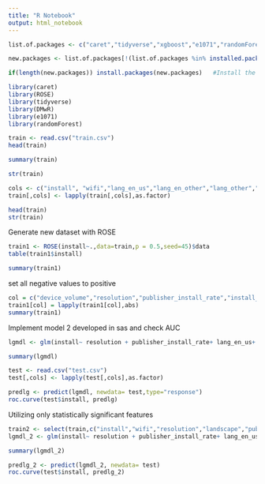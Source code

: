---
title: "R Notebook"
output: html_notebook
---

```{r}
list.of.packages <- c("caret","tidyverse","xgboost","e1071","randomForest","corrplot","car","ROSE","DMwR") #Specify the list of packages required for your project

new.packages <- list.of.packages[!(list.of.packages %in% installed.packages()[,"Package"])]  #Check for the packages that are NOT installed in the system

if(length(new.packages)) install.packages(new.packages)   #Install the packages NOT installed in the system

```


```{r}
library(caret)
library(ROSE)
library(tidyverse)
library(DMwR)
library(e1071)
library(randomForest)
```

```{r}
train <- read.csv("train.csv")
head(train)
```
```{r}
summary(train)
```


```{r}
str(train)
```

```{r}
cols <- c("install", "wifi","lang_en_us","lang_en_other","lang_other","landscape","iOS10","iOS9","iOS8","iOS7","retina_hd","iPhone","iPad")
train[,cols] <- lapply(train[,cols],as.factor)

```

```{r}
head(train)
str(train)
```

Generate new dataset with ROSE

```{r}
train1 <- ROSE(install~.,data=train,p = 0.5,seed=45)$data
table(train1$install)
```

```{r}
summary(train1)
```

set all negative values to positive
```{r}
col = c("device_volume","resolution","publisher_install_rate","install_rate_sq")
train1[col] = lapply(train1[col],abs)
summary(train1)
```



Implement model 2 developed in sas and check AUC
```{r}
lgmdl <- glm(install~ resolution + publisher_install_rate+ lang_en_us+ landscape+ wifi+ install_rate_sq + resolution*publisher_install_rate+ publisher_install_rate*landscape + resolution*publisher_install_rate*landscape, data = train1,family="binomial") 

summary(lgmdl)
```


```{r}
test <- read.csv("test.csv")
test[,cols] <- lapply(test[,cols],as.factor)

predlg <- predict(lgmdl, newdata= test,type="response")
roc.curve(test$install, predlg)
```


Utilizing only statistically significant features
```{r}

train2 <- select(train,c("install","wifi","resolution","landscape","publisher_install_rate","install_rate_sq","lang_en_us"))
lgmdl_2 <- glm(install~ resolution + publisher_install_rate+ lang_en_us+ landscape+install_rate_sq + publisher_install_rate*landscape + resolution*landscape  , data = train2,family="binomial") 

summary(lgmdl_2)

predlg_2 <- predict(lgmdl_2, newdata= test)
roc.curve(test$install, predlg_2)
```


